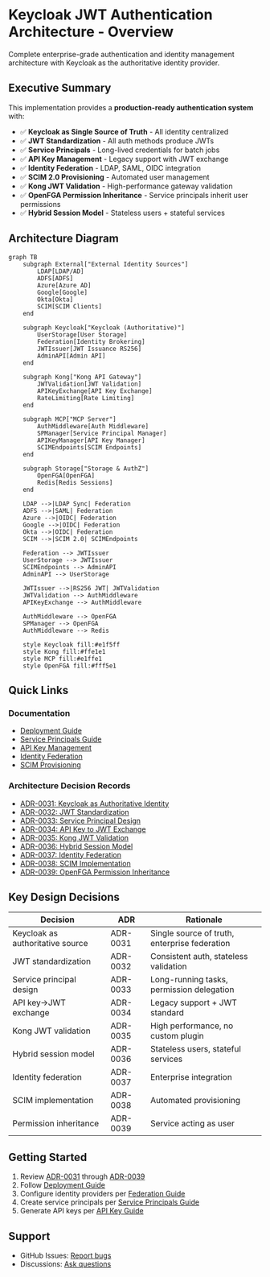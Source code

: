 # Keycloak JWT Authentication Architecture - Overview

Complete enterprise-grade authentication and identity management architecture with Keycloak as the authoritative identity provider.

## Executive Summary

This implementation provides a **production-ready authentication system** with:

- ✅ **Keycloak as Single Source of Truth** - All identity centralized
- ✅ **JWT Standardization** - All auth methods produce JWTs
- ✅ **Service Principals** - Long-lived credentials for batch jobs
- ✅ **API Key Management** - Legacy support with JWT exchange
- ✅ **Identity Federation** - LDAP, SAML, OIDC integration
- ✅ **SCIM 2.0 Provisioning** - Automated user management
- ✅ **Kong JWT Validation** - High-performance gateway validation
- ✅ **OpenFGA Permission Inheritance** - Service principals inherit user permissions
- ✅ **Hybrid Session Model** - Stateless users + stateful services

## Architecture Diagram

```mermaid
graph TB
    subgraph External["External Identity Sources"]
        LDAP[LDAP/AD]
        ADFS[ADFS]
        Azure[Azure AD]
        Google[Google]
        Okta[Okta]
        SCIM[SCIM Clients]
    end

    subgraph Keycloak["Keycloak (Authoritative)"]
        UserStorage[User Storage]
        Federation[Identity Brokering]
        JWTIssuer[JWT Issuance RS256]
        AdminAPI[Admin API]
    end

    subgraph Kong["Kong API Gateway"]
        JWTValidation[JWT Validation]
        APIKeyExchange[API Key Exchange]
        RateLimiting[Rate Limiting]
    end

    subgraph MCP["MCP Server"]
        AuthMiddleware[Auth Middleware]
        SPManager[Service Principal Manager]
        APIKeyManager[API Key Manager]
        SCIMEndpoints[SCIM Endpoints]
    end

    subgraph Storage["Storage & AuthZ"]
        OpenFGA[OpenFGA]
        Redis[Redis Sessions]
    end

    LDAP -->|LDAP Sync| Federation
    ADFS -->|SAML| Federation
    Azure -->|OIDC| Federation
    Google -->|OIDC| Federation
    Okta -->|OIDC| Federation
    SCIM -->|SCIM 2.0| SCIMEndpoints

    Federation --> JWTIssuer
    UserStorage --> JWTIssuer
    SCIMEndpoints --> AdminAPI
    AdminAPI --> UserStorage

    JWTIssuer -->|RS256 JWT| JWTValidation
    JWTValidation --> AuthMiddleware
    APIKeyExchange --> AuthMiddleware

    AuthMiddleware --> OpenFGA
    SPManager --> OpenFGA
    AuthMiddleware --> Redis

    style Keycloak fill:#e1f5ff
    style Kong fill:#ffe1e1
    style MCP fill:#e1ffe1
    style OpenFGA fill:#fff5e1
```

## Quick Links

### Documentation
- [Deployment Guide](/deployment/keycloak-jwt-deployment)
- [Service Principals Guide](/guides/service-principals)
- [API Key Management](/guides/api-key-management)
- [Identity Federation](/guides/identity-federation-quickstart)
- [SCIM Provisioning](/guides/scim-provisioning)

### Architecture Decision Records
- [ADR-0031: Keycloak as Authoritative Identity](/architecture/adr-0031-keycloak-authoritative-identity)
- [ADR-0032: JWT Standardization](/architecture/adr-0032-jwt-standardization)
- [ADR-0033: Service Principal Design](/architecture/adr-0033-service-principal-design)
- [ADR-0034: API Key to JWT Exchange](/architecture/adr-0034-api-key-jwt-exchange)
- [ADR-0035: Kong JWT Validation](/architecture/adr-0035-kong-jwt-validation)
- [ADR-0036: Hybrid Session Model](/architecture/adr-0036-hybrid-session-model)
- [ADR-0037: Identity Federation](/architecture/adr-0037-identity-federation)
- [ADR-0038: SCIM Implementation](/architecture/adr-0038-scim-implementation)
- [ADR-0039: OpenFGA Permission Inheritance](/architecture/adr-0039-openfga-permission-inheritance)

## Key Design Decisions

| Decision | ADR | Rationale |
|----------|-----|-----------|
| Keycloak as authoritative source | ADR-0031 | Single source of truth, enterprise federation |
| JWT standardization | ADR-0032 | Consistent auth, stateless validation |
| Service principal design | ADR-0033 | Long-running tasks, permission delegation |
| API key→JWT exchange | ADR-0034 | Legacy support + JWT standard |
| Kong JWT validation | ADR-0035 | High performance, no custom plugin |
| Hybrid session model | ADR-0036 | Stateless users, stateful services |
| Identity federation | ADR-0037 | Enterprise integration |
| SCIM implementation | ADR-0038 | Automated provisioning |
| Permission inheritance | ADR-0039 | Service acting as user |

## Getting Started

1. Review [ADR-0031](/architecture/adr-0031-keycloak-authoritative-identity) through [ADR-0039](/architecture/adr-0039-openfga-permission-inheritance)
2. Follow [Deployment Guide](/deployment/keycloak-jwt-deployment)
3. Configure identity providers per [Federation Guide](/guides/identity-federation-quickstart)
4. Create service principals per [Service Principals Guide](/guides/service-principals)
5. Generate API keys per [API Key Guide](/guides/api-key-management)

## Support

- GitHub Issues: [Report bugs](https://github.com/vishnu2kmohan/mcp-server-langgraph/issues)
- Discussions: [Ask questions](https://github.com/vishnu2kmohan/mcp-server-langgraph/discussions)
